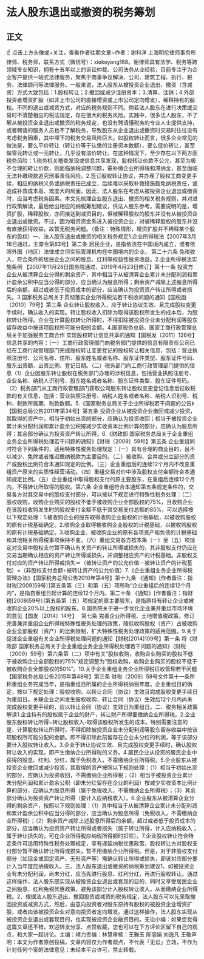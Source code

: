 # 法人股东退出或撤资的税务筹划
## 正文
☝ 点击上方头像或+关注，查看作者往期文章~作者：谢科洋 上海明伦律师事务所律师、税务师，联系方式（微信号）：xiekeyang168。谢律师具有法学、税务等跨领域专业知识，拥有十五年以上的诉讼仲裁、公司法务从业经验，目前专注于为企业客户提供一站式法律服务，聚焦于商事争议解决、公司、建筑工程、执行、税务、法律顾问等法律服务。一般来说，法人股东从被投资企业退出、撤资（含减资）方式大致包括：1.股权转让；2.撤回或减少注册资本；3.清算、注销；4.外部投资者增资扩股（如非上市公司的直接增资或上市公司定向增发），稀释持有的股权。不同的退出或减资方式，对应的税务规则不同。倘若法人股东在进行决策或交易时不清楚相应的税法规定，存在很大的税务风险。实践中，很多法人股东，不了解从被投资企业退出或撤资的税务规定，也没有聘请懂税务的专业人士提供支持，或者聘请的服务人员也不了解税务，导致股东从企业退出或撤资时交易时往往没有考虑税务因素，其中埋下的税务交易风险巨大。如股权转让而言，很多企业常见的做法是，要么平价转让（转让价等于认缴的注册资本数额），要么低价转让，甚至做零元转让或一元转让，几乎没有溢价转让。在这种情况下，至少存在以下两方面税务风险：1.税务机关稽查发现或信息共享发现，股权转让价款不公允，甚至为极不合理的转让价款，则面临纳税调整问题，需补缴企业所得税和滞纳金，甚至面临无法补缴税款追究刑事责任风险。2.签订股权转让协议，并办理了股权工商变更手续，相应的纳税义务或纳税责任已成立，后续难以采取补救措施豁免纳税责任，或造成补救成本高、难度大的局面。因此，法人股东在考虑从被投资企业退出或撤资时，应当考虑税务因素。本文先梳理企业股东退出、撤资的相关税务规则，并对进行政策解读，最后给出相应的纳税筹划建议，供法人股东参考。需要说明的是，增资扩股，稀释股权，亦间接达到减资目的，但被稀释股权的股东并没有从被投资企业退出或撤资。不过，因为增资资金系进入被投资企业，对被稀释股权的股东并没有直接获得收益，故暂无税务问题。（备注：特殊情形，增资扩股并不稀释某个股东的股权）一、法人股东退出或撤资的相关税务规定1.企业所得税法【2007年3月16日通过，主席令第63号】第二条 居民企业，是指依法在中国境内成立，或者依照外国（地区）法律成立但实际管理机构在中国境内的企业。 第二十六条 免税收入，符合条件的居民企业之间的股息、红利等权益性投资收益。2.企业所得税法实施条例 【2007年11月28日国务院通过，2019年4月23日修订】第十一条 投资方企业从被清算企业分得的剩余资产，其中相当于从被清算企业累计未分配利润和累计盈余公积中应当分得的部分，应当确认为股息所得；剩余资产减除上述股息所得后的余额，超过或者低于投资成本的部分，应当确认为投资资产转让所得或者损失。3.国家税务总局关于贯彻落实企业所得税法若干税收问题的通知【国税函〔2010〕79号】第三条 企业转让股权收入，应于转让协议生效、且完成股权变更手续时，确认收入的实现。转让股权收入扣除为取得该股权所发生的成本后，为股权转让所得。企业在计算股权转让所得时，不得扣除被投资企业未分配利润等股东留存收益中按该项股权所可能分配的金额。4.国家税务总局、国家工商行政管理总局关于加强税务工商合作 实现股权转让信息共享的通知【国税发〔2011〕126号】信息共享的内容：（一）工商行政管理部门向税务部门提供的信息有限责任公司已经在工商行政管理部门完成股权转让变更登记的股权转让相关信息，包括：营业执照注册号、公司名称、住所、股东姓名或者名称、股东证件类型、股东证件号码、股东出资额、出资比例、登记日期。（二）税务部门向工商行政管理部门提供的信息（1）企业因股东转让股权在税务部门办理的涉税信息，包括营业执照注册号、企业名称、纳税人识别号、股东姓名或者名称、股东证件类型、股东证件号码。（2）税务部门从工商行政管理部门获取公司股东转让股权变更登记信息后征收税款的有关信息，包括：营业执照注册号、纳税人姓名或者名称、纳税人识别号、税种、税款所属期、税款数额。5.《国家税务总局关于企业所得税若干问题的公告》【国税总局公告2011年第34号】第五条 投资企业从被投资企业撤回或减少投资，其取得的资产中，相当于初始出资的部分，应确认为投资收回；相当于被投资企业累计未分配利润和累计盈余公积按减少实收资本比例计算的部分，应确认为股息所得；其余部分确认为投资资产转让所得。6.《财政部 国家税务总局关于企业重组业务企业所得税处理若干问题的通知》【财税〔2009〕59号】第五条 企业重组同时符合下列条件的，适用特殊性税务处理规定：（一）具有合理的商业目的，且不以减少、免除或者推迟缴纳税款为主要目的。（二）被收购、合并或分立部分的资产或股权比例符合本通知规定的比例。（三）企业重组后的连续12个月内不改变重组资产原来的实质性经营活动。（四）重组交易对价中涉及股权支付金额符合本通知规定比例。（五）企业重组中取得股权支付的原主要股东，在重组后连续12个月内，不得转让所取得的股权。第六条 企业重组符合本通知第五条规定条件的，交易各方对其交易中的股权支付部分，可以按以下规定进行特殊性税务处理：（二）股权收购，收购企业购买的股权不低于被收购企业全部股权的75%，且收购企业在该股权收购发生时的股权支付金额不低于其交易支付总额的85%，可以选择按以下规定处理：1.被收购企业的股东取得收购企业股权的计税基础，以被收购股权的原有计税基础确定。2.收购企业取得被收购企业股权的计税基础，以被收购股权的原有计税基础确定。3.收购企业、被收购企业的原有各项资产和负债的计税基础和其他相关所得税事项保持不变。（六）重组交易各方按本条（一）至（五）项规定对交易中股权支付暂不确认有关资产的转让所得或损失的，其非股权支付仍应在交易当期确认相应的资产转让所得或损失，并调整相应资产的计税基础。非股权支付对应的资产转让所得或损失＝（被转让资产的公允价值－被转让资产的计税基础）×（非股权支付金额÷被转让资产的公允价值）7.《企业重组业务企业所得税管理办法》【国家税务总局公告2010年第4号】第十九条 《通知》[作者备注：指财税[2009]59号）]第五条第（三）和第（五）项所称“企业重组后的连续12个月内”，是指自重组日起计算的连续12个月内。第二十条 《通知》[作者备注：指财税[2009]59号）]第五条第（五）项规定的原主要股东，是指原持有转让企业或被收购企业20%以上股权的股东。8.国务院关于进一步优化企业兼并重组市场环境的意见【国发〔2014〕14号】　 第七条 完善企业所得税、土地增值税政策。修订完善兼并重组企业所得税特殊性税务处理的政策，降低收购股权（资产）占被收购企业全部股权（资产）的比例限制，扩大特殊性税务处理政策的适用范围。9.关于促进企业重组有关企业所得税处理问题的通知【财税[2014]109号】第一条 将《财政部 国家税务总局关于企业重组业务企业所得税处理若干问题的通知》（财税〔2009〕59号）第六条第（二）项中有关“股权收购，收购企业购买的股权不低于被收购企业全部股权的75%”规定调整为“股权收购，收购企业购买的股权不低于被收购企业全部股权的50%”。10.关于企业重组业务企业所得税征收管理若干问题【国家税务总局公告2015年第48号】第三条 财税〔2009〕59号文件第十一条所称重组业务完成当年，是指重组日所属的企业所得税纳税年度。企业重组日的确定，按以下规定处理：股权收购，以转让合同（协议）生效且完成股权变更手续日为重组日。关联企业之间发生股权收购，转让合同（协议）生效后12个月内尚未完成股权变更手续的，应以转让合同（协议）生效日为重组日。二、税务相关政策解读1.企业持有的股权属于企业的财产，转让财产所得要缴纳企业所得税。2.企业股东股权转让所得=转让股权收入-取得该股权所发生的成本。特别需要注意的是，计算股权转让所得时，不得扣除被投资企业未分配利润等股东留存收益中按该项股权所可能分配的金额。即不得扣除此前留存在企业未分红的利润，等于该部分要计入股权转让收入。3.企业于转让协议生效、且完成股权变更手续时，确认股权转让收入的实现。即产生缴纳企业所得税的义务。4.居民企业从投资的居民企业中获得的股息、红利、分红，属于免税收入，不需缴纳企业所得税。5.企业股东从被投资企业撤回或减少投资，其取得的资产按照以下规则处理：（1）相当于初始出资的部分，应确认为投资收回，不需缴纳企业所得税；（2）相当于被投资企业累计未分配利润和累计盈余公积（即未分红留存在企业的利润）按减少实收资本比例计算的部分，应确认为股息所得（属于免税收入，不需缴纳企业所得税）；（3）其余部分确认为投资资产转让所得（要计入应纳税收入）。6.企业股东从被清算企业分得的剩余资产，按照以下规则处理：（1）其中相当于从被清算企业累计未分配利润和累计盈余公积中应当分得的部分，应当确认为股息所得（免税收入，不需缴纳企业所得税）；（2）剩余资产减除上述股息所得后的余额，超过或者低于投资成本的部分，应当确认为投资资产转让所得或者损失（属于转让所得，计入应纳税收入；属于转让损失的，可在企业所得税应纳税所得额时扣除）。7.企业股权转让符合特定条件可适用特殊性税务处理规定，享有递延纳税优惠政策，股权转让方对股权支付部分暂不确认转让所得或损失，暂不用缴纳企业所得税。但是，对于非股权支付部分（如现金或固定资产、无形资产等）需确认转让所得或损失，即该对应部分要计入当年度应纳税收入。三、法人股东退出或撤资的纳税筹划建议1、如被投资企业有未分配利润，尚未分红，应当先进行股息、红利分红，再进行股权转让。通过这样操作，法人股东既实现从被投资企业退出或套现的目的，同时又享受居民企业之间股息、红利免税优惠政策，避免该部分计入股权转让收入，从而缴纳企业所得税。2、根据法人股东退出、撤回投资或减资的税务规定，法人股东可以先采取撤回投资或减资方式，然后，由意向投资者对股东原持有股权的被投资企业增资扩股，或者由该被投资企业对意向投资者定向增发。通过这样操作，法人股东实现从被投资企业退出或套现目的，也实现被投资企业融资目的。无讼小编：如果您觉得这篇文章还不错，欢迎转发分享、点赞收藏，您也可以在下方评论区留下自己的观点，和大家一起讨论。主编：靖力责编：林慧审核：王雅玉 陈丽娟 刘逸凡 王敬声明：本文为作者原创投稿，文章内容仅为作者观点，不代表「无讼」立场，不作为针对任何个案的法律意见；未经本平台许可，禁止转载。